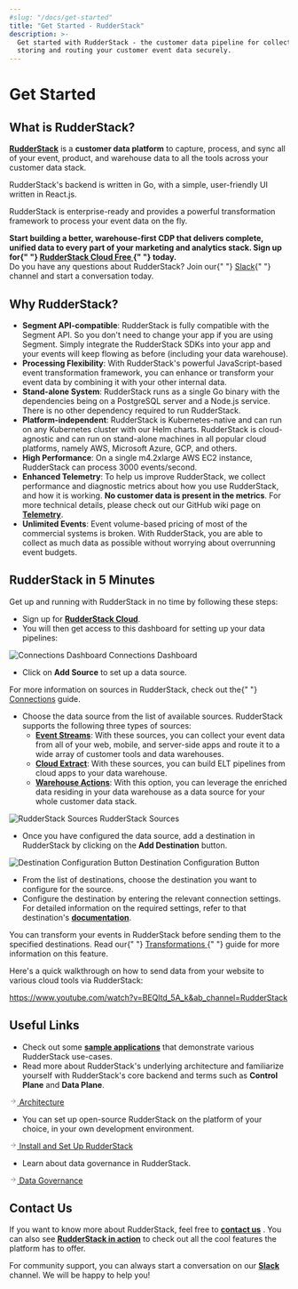 ```yaml
---
#slug: "/docs/get-started"
title: "Get Started - RudderStack"
description: >-
  Get started with RudderStack - the customer data pipeline for collecting,
  storing and routing your customer event data securely.
---
```


# Get Started

## What is RudderStack?

[**RudderStack**](https://rudderstack.com/) is a **customer data platform** to capture, process, and sync all of your event, product, and warehouse data to all the tools across your customer data stack.

RudderStack's backend is written in Go, with a simple, user-friendly UI written in React.js.

RudderStack is enterprise-ready and provides a powerful transformation framework to process your event data on the fly.

<div class="successBlock">
  <strong>
    Start building a better, warehouse-first CDP that delivers complete, unified
    data to every part of your marketing and analytics stack. Sign up for{" "}
    <a href="https://app.rudderlabs.com/signup?type=freetrial">
      RudderStack Cloud Free
    </a>{" "}
    today.
  </strong>
</div>

<div class="infoBlock">
  Do you have any questions about RudderStack? Join our{" "}
  <a href="https://resources.rudderstack.com/join-rudderstack-slack">Slack</a>{" "}
  channel and start a conversation today.
</div>

## Why RudderStack?

- **Segment API-compatible**: RudderStack is fully compatible with the Segment API. So you don't need to change your app if you are using Segment. Simply integrate the RudderStack SDKs into your app and your events will keep flowing as before \(including your data warehouse\).
- **Processing Flexibility**: With RudderStack's powerful JavaScript-based event transformation framework, you can enhance or transform your event data by combining it with your other internal data.
- **Stand-alone System**: RudderStack runs as a single Go binary with the dependencies being on a PostgreSQL server and a Node.js service. There is no other dependency required to run RudderStack.
- **Platform-independent**: RudderStack is Kubernetes-native and can run on any Kubernetes cluster with our Helm charts. RudderStack is cloud-agnostic and can run on stand-alone machines in all popular cloud platforms, namely AWS, Microsoft Azure, GCP, and others.
- **High Performance**: On a single m4.2xlarge AWS EC2 instance, RudderStack can process 3000 events/second.
- **Enhanced Telemetry**: To help us improve RudderStack, we collect performance and diagnostic metrics about how you use RudderStack, and how it is working. **No customer data is present in the metrics**. For more technical details, please check out our GitHub wiki page on [**Telemetry**](https://github.com/rudderlabs/rudder-server/wiki/RudderStack-Telemetry).
- **Unlimited Events**: Event volume-based pricing of most of the commercial systems is broken. With RudderStack, you are able to collect as much data as possible without worrying about overrunning event budgets.

## RudderStack in 5 Minutes

Get up and running with RudderStack in no time by following these steps:

- Sign up for [**RudderStack Cloud**](https://app.rudderlabs.com/signup?type=freetrial).
- You will then get access to this dashboard for setting up your data pipelines:

<!--![Connections Dashboard](../../assets/1%20%2822%29.png)-->

<img src="../../images/assets/1 (22).png" alt="Connections Dashboard" />
<span class="imageTitle">Connections Dashboard</span>

- Click on **Add Source** to set up a data source.

<div class="infoBlock">
  For more information on sources in RudderStack, check out the{" "}
  <a href="../connections/">Connections</a> guide.
</div>

- Choose the data source from the list of available sources. RudderStack supports the following three types of sources:
  - [**Event Streams**](../stream-sources/): With these sources, you can collect your event data from all of your web, mobile, and server-side apps and route it to a wide array of customer tools and data warehouses.
  - [**Cloud Extract**](../cloud-extract-sources/): With these sources, you can build ELT pipelines from cloud apps to your data warehouse.
  - [**Warehouse Actions**](../warehouse-actions/): With this option, you can leverage the enriched data residing in your data warehouse as a data source for your whole customer data stack.

<!--![RudderStack Sources](../../docsassets/screen-shot-2021-06-01-at-1.53.46-pm.png)-->

<img
  src="../../images/assets/screen-shot-2021-06-01-at-1.53.46-pm.png"
  alt="RudderStack Sources"
/>
<span class="imageTitle">RudderStack Sources</span>

- Once you have configured the data source, add a destination in RudderStack by clicking on the **Add Destination** button.

<!--![Destination Configuration Button](../.gitbook/assets/screen-shot-2021-06-01-at-2.02.10-pm.png)-->

<img
  src="../../images/assets/screen-shot-2021-06-01-at-2.02.10-pm.png"
  alt="Destination Configuration Button"
/>
<span class="imageTitle">Destination Configuration Button</span>

- From the list of destinations, choose the destination you want to configure for the source.
- Configure the destination by entering the relevant connection settings. For detailed information on the required settings, refer to that destination's [**documentation**](../destinations/).

<div class="successBlock">
  You can transform your events in RudderStack before sending them to the
  specified destinations. Read our{" "}
  <a href="../adding-a-new-user-transformation-in-rudderstack/">
    Transformations
  </a>{" "}
  guide for more information on this feature.
</div>

Here's a quick walkthrough on how to send data from your website to various cloud tools via RudderStack:

https://www.youtube.com/watch?v=BEQltd_5A_k&ab_channel=RudderStack

## Useful Links

- Check out some [**sample applications**](https://github.com/rudderlabs/rudder-samples/) that demonstrate various RudderStack use-cases.
- Read more about RudderStack's underlying architecture and familiarize yourself with RudderStack's core backend and terms such as **Control Plane** and **Data Plane**.

<a class="pageRef" href="./rudderstack-architecture">
  <div class="pageRefInner">
    <span class="pageRefArrow">
      <svg
        preserveAspectRatio="xMidYMid meet"
        height="1em"
        width="1em"
        fill="none"
        xmlns="http://www.w3.org/2000/svg"
        viewBox="0 0 24 24"
        strokeWidth="2"
        strokeLinecap="round"
        strokeLinejoin="round"
        stroke="currentColor"
        class="rightRefArrow"
      >
        <g>
          <line x1="5" y1="12" x2="19" y2="12"></line>
          <polyline points="12 5 19 12 12 19"></polyline>
        </g>
      </svg>
    </span>
    <span class="mainRefText">Architecture</span>
  </div>
</a>

- You can set up open-source RudderStack on the platform of your choice, in your own development environment.

<a class="pageRef" href="./installing-and-setting-up-rudderstack/">
  <div class="pageRefInner">
    <span class="pageRefArrow">
      <svg
        preserveAspectRatio="xMidYMid meet"
        height="1em"
        width="1em"
        fill="none"
        xmlns="http://www.w3.org/2000/svg"
        viewBox="0 0 24 24"
        strokeWidth="2"
        strokeLinecap="round"
        strokeLinejoin="round"
        stroke="currentColor"
        class="rightRefArrow"
      >
        <g>
          <line x1="5" y1="12" x2="19" y2="12"></line>
          <polyline points="12 5 19 12 12 19"></polyline>
        </g>
      </svg>
    </span>
    <span class="mainRefText">Install and Set Up RudderStack</span>
  </div>
</a>

- Learn about data governance in RudderStack.

<a class="pageRef" href="../data-governance/">
  <div class="pageRefInner">
    <span class="pageRefArrow">
      <svg
        preserveAspectRatio="xMidYMid meet"
        height="1em"
        width="1em"
        fill="none"
        xmlns="http://www.w3.org/2000/svg"
        viewBox="0 0 24 24"
        strokeWidth="2"
        strokeLinecap="round"
        strokeLinejoin="round"
        stroke="currentColor"
        class="rightRefArrow"
      >
        <g>
          <line x1="5" y1="12" x2="19" y2="12"></line>
          <polyline points="12 5 19 12 12 19"></polyline>
        </g>
      </svg>
    </span>
    <span class="mainRefText">Data Governance</span>
  </div>
</a>

## Contact Us

If you want to know more about RudderStack, feel free to [**contact us**](mailto:%20docs@rudderstack.com) . You can also see [**RudderStack in action**](https://app.rudderstack.com/signup?type=freetrial) to check out all the cool features the platform has to offer.

For community support, you can always start a conversation on our [**Slack**](https://resources.rudderstack.com/join-rudderstack-slack) channel. We will be happy to help you!
